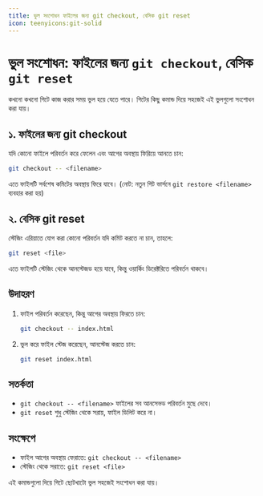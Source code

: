```yaml
---
title: ভুল সংশোধন ফাইলের জন্য git checkout, বেসিক git reset
icon: teenyicons:git-solid
---
```


# ভুল সংশোধন: ফাইলের জন্য `git checkout`, বেসিক `git reset`

কখনো কখনো গিটে কাজ করার সময় ভুল হয়ে যেতে পারে। গিটের কিছু কমান্ড দিয়ে সহজেই এই ভুলগুলো সংশোধন করা যায়।

## ১. ফাইলের জন্য git checkout

যদি কোনো ফাইলে পরিবর্তন করে ফেলেন এবং আগের অবস্থায় ফিরিয়ে আনতে চান:

```sh
git checkout -- <filename>
```

এতে ফাইলটি সর্বশেষ কমিটের অবস্থায় ফিরে যাবে। (নোট: নতুন গিট ভার্সনে `git restore <filename>` ব্যবহার করা হয়)

## ২. বেসিক git reset

স্টেজিং এরিয়াতে যোগ করা কোনো পরিবর্তন যদি কমিট করতে না চান, তাহলে:

```sh
git reset <file>
```

এতে ফাইলটি স্টেজিং থেকে আনস্টেজড হয়ে যাবে, কিন্তু ওয়ার্কিং ডিরেক্টরিতে পরিবর্তন থাকবে।

## উদাহরণ

1. ফাইল পরিবর্তন করেছেন, কিন্তু আগের অবস্থায় ফিরতে চান:
   ```sh
   git checkout -- index.html
   ```
2. ভুল করে ফাইল স্টেজ করেছেন, আনস্টেজ করতে চান:
   ```sh
   git reset index.html
   ```

## সতর্কতা
- `git checkout -- <filename>` ফাইলের সব আনসেভড পরিবর্তন মুছে দেবে।
- `git reset` শুধু স্টেজিং থেকে সরায়, ফাইল ডিলিট করে না।

## সংক্ষেপে
- ফাইল আগের অবস্থায় ফেরাতে: `git checkout -- <filename>`
- স্টেজিং থেকে সরাতে: `git reset <file>`

এই কমান্ডগুলো দিয়ে গিটে ছোটখাটো ভুল সহজেই সংশোধন করা যায়।
